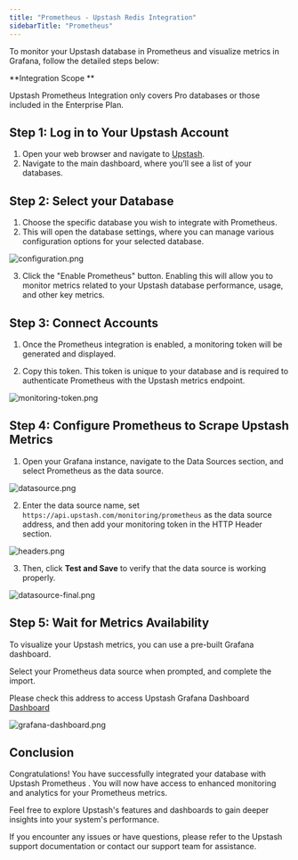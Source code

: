 ```yaml
---
title: "Prometheus - Upstash Redis Integration"
sidebarTitle: "Prometheus"
---
```

To monitor your Upstash database in Prometheus and visualize metrics in Grafana, follow the detailed steps below:

<Check >
**Integration Scope **

Upstash Prometheus Integration only covers Pro databases or those included in the Enterprise Plan.

</Check>

## **Step 1: Log in to Your Upstash Account**

1. Open your web browser and navigate to [Upstash](https://console.upstash.com/).
2. Navigate to the main dashboard, where you’ll see a list of your databases.

## **Step 2: Select your Database**

1. Choose the specific database you wish to integrate with Prometheus.
2. This will open the database settings, where you can manage various configuration options for your selected database.


![configuration.png](/img/prometheus/configuration.png)

3. Click the "Enable Prometheus" button. Enabling this will allow you to monitor metrics related to your Upstash database performance, usage, and other key metrics.

## **Step 3: Connect Accounts**

1. Once the Prometheus integration is enabled, a monitoring token will be generated and displayed.

2. Copy this token. This token is unique to your database and is required to authenticate Prometheus with the Upstash metrics endpoint.

![monitoring-token.png](/img/prometheus/monitoring-token.png)

## **Step 4: Configure Prometheus to Scrape Upstash Metrics**

1. Open your Grafana instance, navigate to the Data Sources section, and select Prometheus as the data source.

![datasource.png](/img/prometheus/datasoure.png)

2. Enter the data source name, set `https://api.upstash.com/monitoring/prometheus` as the data source address, and then add your monitoring token in the HTTP Header section.

![headers.png](/img/prometheus/headers.png)

3. Then, click <b>Test and Save</b> to verify that the data source is working properly.

![datasource-final.png](/img/prometheus/datasource-final.png)

## **Step 5: Wait for Metrics Availability**

To visualize your Upstash metrics, you can use a pre-built Grafana dashboard.

Select your Prometheus data source when prompted, and complete the import.

Please check this address to access Upstash Grafana Dashboard <a href="https://grafana.com/grafana/dashboards/22257-upstash-redis-dashboard/"> Dashboard </a>

![grafana-dashboard.png](/img/prometheus/grafana-dashboard.png)

## **Conclusion**

Congratulations! You have successfully integrated your database with Upstash Prometheus . You will now have access to enhanced monitoring and analytics for your Prometheus metrics.

Feel free to explore Upstash's features and dashboards to gain deeper insights into your system's performance.

If you encounter any issues or have questions, please refer to the Upstash support documentation or contact our support team for assistance.
